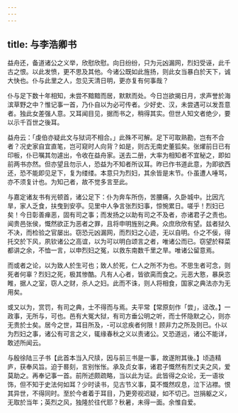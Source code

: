 ```yaml
---
---
---
```

title: 与李浩卿书
---



益舟还，备道诸公之义举，欣慰欣慰。向日纷纷，只为元凶漏网，烈妇受诬，此千古之恨。以此发愤，更不思及其他。今诸公既如此旌扬，则此女当暴白於天下，诚大快也。仆与此里之人，忽见天清日明，更亦复有何事哉？

仆与足下数十年相知，未尝不黯黯而居，默默而处。今日岂欲揭日月，求声誉於海滨草野之中？惟记事一首，乃仆自以为必可传者。少好史、汉，未尝遇可以发吾意者。独此女差强人意。又耳闻目见，据而书之，稍得其实。但世人知文者绝少，要以示千百世之後耳。

益舟云：「虔伯亦疑此文与狱词不相合。」此殊不可解。足下可取熟勘，岂有不合者？况史家自宜直笔，岂可窥时人向背？如是，则古无南史董狐矣。张燿前日已有印板，仆已嘱其勿遽出，令收在益舟家。送去二册，大率为相知者不宜秘之，即如前两书亦然。但亦望且勿示人，恐益为不知者所议耳。昨已作书道此意，为即欲西还，恐不能即见足下，复为缕缕。本意只为烈妇，其余皆是末节。仆虽遭人唾骂，亦不须复计也。为知己者，故不觉多言至此。

与嘉定诸友书有光顿首，诸公足下：仆为奔车所伤，苦腰痛，久卧城中。比因亢旱，家人乏食，扶曳到安亭。见里中人争言张烈妇事，惊惋累日。嗟乎！烈妇已矣！今日彰善瘅恶，固有司之事；而发扬之以助有司之不及者，亦诸君子之责也。闻贵邑张侯，慨然欲正为恶者之罪，且将申明旌别之典。众庶欣欣有望。兹者狱久不决，而检验之官屡出。窃恐元凶漏网，而烈妇之心迹，无以自明。仆之不佞，得托交於下风，夙钦诸公之高谊，以为可以明白颂言之者，唯诸公而已。窃望於释菜都讲之余，不恤一言，以申烈妇之冤，以救东南数千里之旱。唯诸公留意焉。

而或者之论，以为致人於生可也；致人於死，仁人之所不为也。不思生者可念，则死者何辜？烈妇之死，极其惨酷。凡有人心者，皆欲脔而食之。元恶大憝，暴戾恣睢，据人之室，窃人之财，杀人之妇。此而不诛，则人将相食，国家之典法亦为无用矣。

或又以为，赏罚，有司之典，士不得而与焉。夫平常【常原刻作「尝」，迳改。】一政事，无所与，可也。邑有大冤大狱，有司方垂公明之听，而士怀隐默之心，则亦无贵於士矣。居今之世，耳目所及，-可以忿疾者何限！顾非力之所及则已。仆以为烈妇之事，诸公有可言之义，辄缘春秋之义以责诸公。又恐道远，诸公不能详，敢述所闻云。

与殷徐陆三子书【此首本当入尺牍，因与前三书是一事，故遂附其後。】顷造精庐，获奉风旨。迫于晷刻，言别怅怅。承及贞女事，诸君子慨然有烈丈夫之风，爱莫助之。再奉记事一首。前所述颇疏略，当以此为证。此皆得之众论，无一语妆饰，但不知于史法何如耳？少时读书，见古节义事，莫不慨然叹息，泣下沾襟。恨其异世，不得同时。至於今者着于耳目，乃更旁视迟疑，如不切己。岂捐躯之义，无取於当年；英烈之风，独隆於往代耶？秋暑，未得一面。余惟自爱。